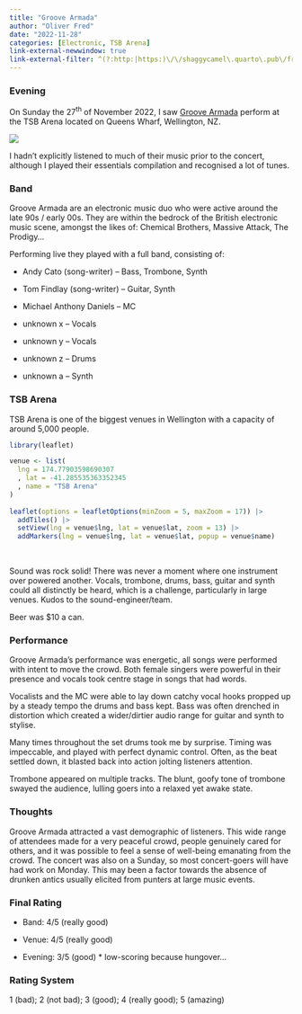 ```yaml
---
title: "Groove Armada"
author: "Oliver Fred"
date: "2022-11-28"
categories: [Electronic, TSB Arena]
link-external-newwindow: true
link-external-filter: ^(?:http:|https:)\/\/shaggycamel\.quarto\.pub\/freds_music_blog
---
```


### Evening

On Sunday the 27<sup>th</sup> of November 2022, I saw [Groove Armada](https://open.spotify.com/artist/67tgMwUfnmqzYsNAtnP6YJ?si=Dj3E83BkS_yTbnU204fD7A) perform at the TSB Arena located on Queens Wharf, Wellington, NZ.

![](groove_armada.jpg)

I hadn't explicitly listened to much of their music prior to the concert, although I played their essentials compilation and recognised a lot of tunes.

### Band

Groove Armada are an electronic music duo who were active around the late 90s / early 00s. They are within the bedrock of the British electronic music scene, amongst the likes of: Chemical Brothers, Massive Attack, The Prodigy...

Performing live they played with a full band, consisting of:

-   Andy Cato (song-writer) -- Bass, Trombone, Synth

-   Tom Findlay (song-writer) -- Guitar, Synth

-   Michael Anthony Daniels -- MC

-   unknown x -- Vocals

-   unknown y -- Vocals

-   unknown z -- Drums

-   unknown a -- Synth

### TSB Arena

TSB Arena is one of the biggest venues in Wellington with a capacity of around 5,000 people.

```r
library(leaflet)

venue <- list(
  lng = 174.77903598690307
  , lat = -41.285535363352345
  , name = "TSB Arena"
)
 
leaflet(options = leafletOptions(minZoom = 5, maxZoom = 17)) |>
  addTiles() |> 
  setView(lng = venue$lng, lat = venue$lat, zoom = 13) |> 
  addMarkers(lng = venue$lng, lat = venue$lat, popup = venue$name)

```

<br>

Sound was rock solid! There was never a moment where one instrument over powered another. Vocals, trombone, drums, bass, guitar and synth could all distinctly be heard, which is a challenge, particularly in large venues. Kudos to the sound-engineer/team.

Beer was \$10 a can.

### Performance

Groove Armada's performance was energetic, all songs were performed with intent to move the crowd. Both female singers were powerful in their presence and vocals took centre stage in songs that had words.

Vocalists and the MC were able to lay down catchy vocal hooks propped up by a steady tempo the drums and bass kept. Bass was often drenched in distortion which created a wider/dirtier audio range for guitar and synth to stylise.

Many times throughout the set drums took me by surprise. Timing was impeccable, and played with perfect dynamic control. Often, as the beat settled down, it blasted back into action jolting listeners attention.

Trombone appeared on multiple tracks. The blunt, goofy tone of trombone swayed the audience, lulling goers into a relaxed yet awake state.

### Thoughts

Groove Armada attracted a vast demographic of listeners. This wide range of attendees made for a very peaceful crowd, people genuinely cared for others, and it was possible to feel a sense of well-being emanating from the crowd. The concert was also on a Sunday, so most concert-goers will have had work on Monday. This may been a factor towards the absence of drunken antics usually elicited from punters at large music events.

### Final Rating

-   Band: 4/5 (really good)

-   Venue: 4/5 (really good)

-   Evening: 3/5 (good) \* low-scoring because hungover...

### Rating System

1 (bad); 2 (not bad); 3 (good); 4 (really good); 5 (amazing)
